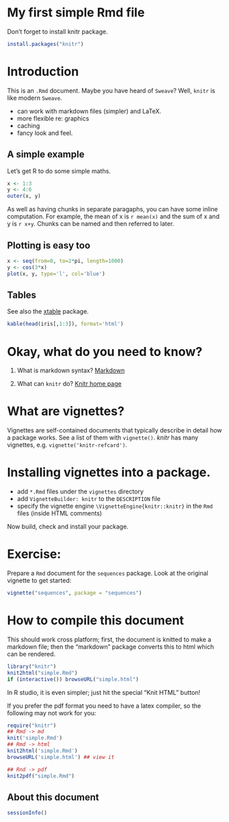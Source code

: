 # My first simple Rmd file

Don't forget to install knitr package.

```r
install.packages("knitr")
```

# Introduction

This is an `.Rmd` document.  Maybe you have heard of `Sweave`?
Well, `knitr` is like modern `Sweave`.

* can work with markdown files (simpler) and LaTeX.
* more flexible re: graphics
* caching
* fancy look and feel.

## A simple example

Let's get R to do some simple maths.

```r
x <- 1:3
y <- 4:6
outer(x, y)
```
As well as having chunks in separate paragaphs, you can have some
inline computation.  For example, the mean of x is `r mean(x)` and
the sum of x and y is `r x+y`.  Chunks can be named and then
referred to later.

## Plotting is easy too

```r
x <- seq(from=0, to=2*pi, length=1000)
y <- cos(3*x)
plot(x, y, type='l', col='blue')
```

## Tables 

See also the [xtable](http://cran.r-project.org/web/packages/xtable/)
package.

```r
kable(head(iris[,1:3]), format='html')
```

# Okay, what do you need to know?


1. What is markdown syntax?  [Markdown](http://daringfireball.net/projects/markdown)

2. What can `knitr` do? [Knitr home page](http://yihui.name/knitr/)


# What are vignettes?

Vignettes are self-contained documents that typically describe in
detail how a package works.  See a list of them with `vignette()`.
*knitr* has many vignettes, e.g. `vignette('knitr-refcard')`.

# Installing vignettes into a package.

- add `*.Rmd` files under the `vignettes` directory
- add `VignetteBuilder: knitr` to the `DESCRIPTION` file
- specify the vignette engine `\VignetteEngine{knitr::knitr}` in the
  `Rmd` files (inside HTML comments)

Now build, check and install your package.

# Exercise:

Prepare a `Rmd` document for the `sequences` package. Look at the
original vignette to get started:

```r
vignette("sequences", package = "sequences")
```

# How to compile this document

This should work cross platform; first, the document is knitted to
make a markdown file; then the "markdown" package converts this to
html which can be rendered.

```r
library("knitr")
knit2html("simple.Rmd")
if (interactive()) browseURL("simple.html")
```

In R studio, it is even simpler; just hit the special "Knit HTML"
button!

If you prefer the pdf format you need to have a latex compiler, so the
following may not work for you:

```r
require("knitr")
## Rmd -> md
knit('simple.Rmd')
## Rmd -> html
knit2html('simple.Rmd')
browseURL('simple.html') ## view it

## Rnd -> pdf
knit2pdf("simple.Rmd")
```

## About this document

```r
sessionInfo()
```
